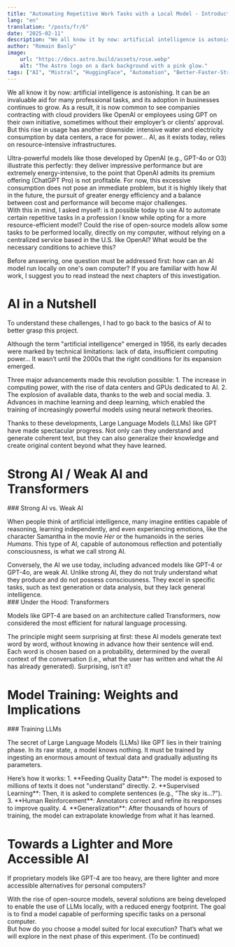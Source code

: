 ```yaml
---
title: "Automating Repetitive Work Tasks with a Local Model - Introduction"
lang: "en"
translation: "/posts/fr/6"
date: "2025-02-11"
description: "We all know it by now: artificial intelligence is astonishing. But this rise comes at a significant resource cost, to the point that OpenAI admits its premium offering (ChatGPT Pro) is not profitable due to its heavy usage. It is likely that in the future, the pursuit of greater energy efficiency will become a major industry challenge. So I asked myself: is it possible today to use AI to automate certain repetitive tasks in a profession I know while opting for a more resource-efficient model? This led me to experiment with local open-source models, such as Mistral7B (Learn more...)."
author: "Romain Basly"
image:
    url: "https://docs.astro.build/assets/rose.webp"
    alt: "The Astro logo on a dark background with a pink glow."
tags: ["AI", "Mistral", "HuggingFace", "Automation", "Better-Faster-Stronger"]
---
```


We all know it by now: artificial intelligence is astonishing. It can be an invaluable aid for many professional tasks, and its adoption in businesses continues to grow. As a result, it is now common to see companies contracting with cloud providers like OpenAI or employees using GPT on their own initiative, sometimes without their employer’s or clients’ approval. But this rise in usage has another downside: intensive water and electricity consumption by data centers, a race for power... AI, as it exists today, relies on resource-intensive infrastructures.

<div>
Ultra-powerful models like those developed by OpenAI (e.g., GPT-4o or O3) illustrate this perfectly: they deliver impressive performance but are extremely energy-intensive, to the point that OpenAI admits its premium offering (ChatGPT Pro) is not profitable. For now, this excessive consumption does not pose an immediate problem, but it is highly likely that in the future, the pursuit of greater energy efficiency and a balance between cost and performance will become major challenges.
</div>

<div>
With this in mind, I asked myself: is it possible today to use AI to automate certain repetitive tasks in a profession I know while opting for a more resource-efficient model? Could the rise of open-source models allow some tasks to be performed locally, directly on my computer, without relying on a centralized service based in the U.S. like OpenAI? What would be the necessary conditions to achieve this?
</div>

Before answering, one question must be addressed first: how can an AI model run locally on one's own computer? 
If you are familiar with how AI work, I suggest you to read instead the next chapters of this investigation.

# AI in a Nutshell

<div>
To understand these challenges, I had to go back to the basics of AI to better grasp this project.

Although the term "artificial intelligence" emerged in 1956, its early decades were marked by technical limitations: lack of data, insufficient computing power… It wasn’t until the 2000s that the right conditions for its expansion emerged.
</div>

<div>
Three major advancements made this revolution possible:
1. The increase in computing power, with the rise of data centers and GPUs dedicated to AI.
2. The explosion of available data, thanks to the web and social media.
3. Advances in machine learning and deep learning, which enabled the training of increasingly powerful models using neural network theories.



Thanks to these developments, Large Language Models (LLMs) like GPT have made spectacular progress. Not only can they understand and generate coherent text, but they can also generalize their knowledge and create original content beyond what they have learned.
</div>

# Strong AI / Weak AI and Transformers

<div>
### Strong AI vs. Weak AI

When people think of artificial intelligence, many imagine entities capable of reasoning, learning independently, and even experiencing emotions, like the character Samantha in the movie *Her* or the humanoids in the series *Humans*. This type of AI, capable of autonomous reflection and potentially consciousness, is what we call strong AI.
</div>

<div>
Conversely, the AI we use today, including advanced models like GPT-4 or GPT-4o, are weak AI. Unlike strong AI, they do not truly understand what they produce and do not possess consciousness. They excel in specific tasks, such as text generation or data analysis, but they lack general intelligence.
</div>

<div>
### Under the Hood: Transformers

Models like GPT-4 are based on an architecture called Transformers, now considered the most efficient for natural language processing.
</div>

<div>
The principle might seem surprising at first: these AI models generate text word by word, without knowing in advance how their sentence will end. Each word is chosen based on a probability, determined by the overall context of the conversation (i.e., what the user has written and what the AI has already generated). Surprising, isn’t it?
</div>

# Model Training: Weights and Implications

<div>
### Training LLMs

The secret of Large Language Models (LLMs) like GPT lies in their training phase. In its raw state, a model knows nothing. It must be trained by ingesting an enormous amount of textual data and gradually adjusting its parameters.
</div>

<div>
Here’s how it works:
1. **Feeding Quality Data**: The model is exposed to millions of texts it does not "understand" directly.
2. **Supervised Learning**: Then, it is asked to complete sentences (e.g., "The sky is…?").
3. **Human Reinforcement**: Annotators correct and refine its responses to improve quality.
4. **Generalization**: After thousands of hours of training, the model can extrapolate knowledge from what it has learned.
</div>

# Towards a Lighter and More Accessible AI
<div>

If proprietary models like GPT-4 are too heavy, are there lighter and more accessible alternatives for personal computers?
</div>
<div>
With the rise of open-source models, several solutions are being developed to enable the use of LLMs locally, with a reduced energy footprint. The goal is to find a model capable of performing specific tasks on a personal computer.
</div>
<div>
But how do you choose a model suited for local execution?
That’s what we will explore in the next phase of this experiment. (To be continued)
</div>
